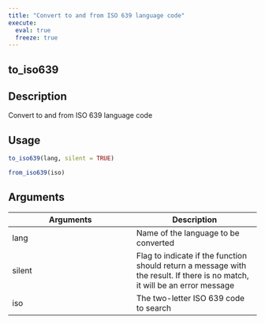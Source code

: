 ```yaml
---
title: "Convert to and from ISO 639 language code"
execute:
  eval: true
  freeze: true
---
```


## to_iso639

## Description
Convert to and from ISO 639 language code


## Usage
```r
to_iso639(lang, silent = TRUE)

from_iso639(iso)
```

## Arguments
|Arguments|Description|
|---|---|
| lang | Name of the language to be converted |
| silent | Flag to indicate if the function should return a message with the result. If there is no match, it will be an error message |
| iso | The two-letter ISO 639 code to search |








